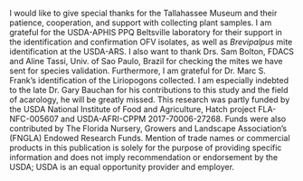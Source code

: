 I would like to give special thanks for the Tallahassee Museum and their patience, cooperation, and support with collecting plant samples. I am grateful for the USDA-APHIS PPQ Beltsville laboratory for their support in the identification and confirmation OFV isolates, as well as *Brevipalpus* mite identification at the USDA-ARS. I also want to thank Drs. Sam Bolton, FDACS and Aline Tassi, Univ. of Sao Paulo, Brazil for checking the mites we have sent for species validation. Furthermore, I am grateful for Dr. Marc S. Frank's identification of the Liriopogons collected. I am especially indebted to the late Dr. Gary Bauchan for his contributions to this study and the field of acarology, he will be greatly missed. This research was partly funded by the USDA National Institute of Food and Agriculture, Hatch project FLA-NFC-005607 and USDA-AFRI-CPPM 2017-70006-27268. Funds were also contributed by The Florida Nursery, Growers and Landscape Association's (FNGLA) Endowed Research Funds. Mention of trade names or commercial products in this publication is solely for the purpose of providing specific information and does not imply recommendation or endorsement by the USDA; USDA is an equal opportunity provider and employer.
